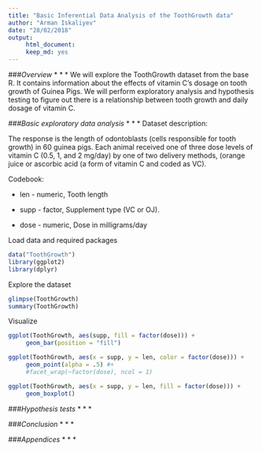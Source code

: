 ```yaml
---
title: "Basic Inferential Data Analysis of the ToothGrowth data"
author: "Arman Iskaliyev"
date: "28/02/2018"
output: 
     html_document:
     keep_md: yes
---
```


###*Overview*
* * *
We will explore the ToothGrowth dataset from the base R. It contains information about the effects of vitamin C's dosage on tooth growth of Guinea Pigs. We will perform exploratory analysis and hypothesis testing to figure out there is a relationship between tooth growth and daily dosage of vitamin C.


###*Basic exploratory data analysis*
* * *
Dataset description:

The response is the length of odontoblasts (cells responsible for tooth growth) in 60 guinea pigs. Each animal received one of three dose levels of vitamin C (0.5, 1, and 2 mg/day) by one of two delivery methods, (orange juice or ascorbic acid (a form of vitamin C and coded as VC).

Codebook:

* len - numeric, Tooth length

* supp - factor, Supplement type (VC or OJ).

* dose - numeric, Dose in milligrams/day

Load data and required packages
```r
data("ToothGrowth")
library(ggplot2)
library(dplyr)
```

Explore the dataset
```r
glimpse(ToothGrowth)
summary(ToothGrowth)
```

Visualize
```r
ggplot(ToothGrowth, aes(supp, fill = factor(dose))) + 
     geom_bar(position = "fill")
```

```r
ggplot(ToothGrowth, aes(x = supp, y = len, color = factor(dose))) + 
     geom_point(alpha = .5) #+ 
     #facet_wrap(~factor(dose), ncol = 1)
```

```r
ggplot(ToothGrowth, aes(x = supp, y = len, fill = factor(dose))) +
     geom_boxplot()
```

###*Hypothesis tests*
* * *

###*Conclusion*
* * *


###*Appendices*
* * *

